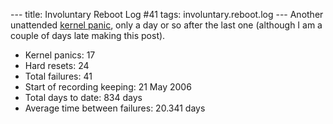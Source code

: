 ---
title: Involuntary Reboot Log #41
tags: involuntary.reboot.log
---
Another unattended [[kernel panic]], only a day or so after the last one (although I am a couple of days late making this post).

* Kernel panics: 17
* Hard resets: 24
* Total failures: 41
* Start of recording keeping: 21 May 2006
* Total days to date: 834 days
* Average time between failures: 20.341 days
